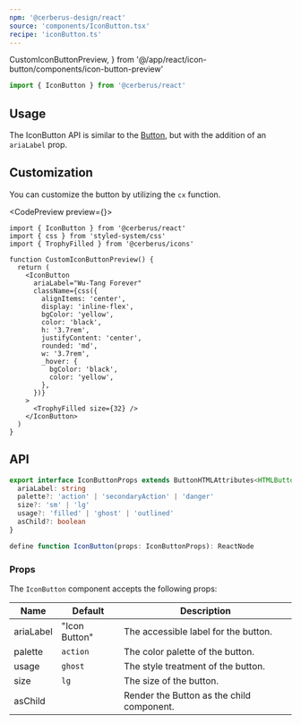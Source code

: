 ```yaml
---
npm: '@cerberus-design/react'
source: 'components/IconButton.tsx'
recipe: 'iconButton.ts'
---
```


  CustomIconButtonPreview,
} from '@/app/react/icon-button/components/icon-button-preview'

```ts
import { IconButton } from '@cerberus/react'
```

## Usage

The IconButton API is similar to the [Button](./button), but with the addition of an `ariaLabel` prop.

<LivePlaygroundWithCode />

## Customization

You can customize the button by utilizing the `cx` function.

<CodePreview preview={<CustomIconButtonPreview />}>
```tsx title="icon-button.tsx"
import { IconButton } from '@cerberus/react'
import { css } from 'styled-system/css'
import { TrophyFilled } from '@cerberus/icons'

function CustomIconButtonPreview() {
  return (
    <IconButton
      ariaLabel="Wu-Tang Forever"
      className={css({
        alignItems: 'center',
        display: 'inline-flex',
        bgColor: 'yellow',
        color: 'black',
        h: '3.7rem',
        justifyContent: 'center',
        rounded: 'md',
        w: '3.7rem',
        _hover: {
          bgColor: 'black',
          color: 'yellow',
        },
      })}
    >
      <TrophyFilled size={32} />
    </IconButton>
  )
}
```
</CodePreview>

## API

```ts showLineNumbers=false
export interface IconButtonProps extends ButtonHTMLAttributes<HTMLButtonElement> {
  ariaLabel: string
  palette?: 'action' | 'secondaryAction' | 'danger'
  size?: 'sm' | 'lg'
  usage?: 'filled' | 'ghost' | 'outlined'
  asChild?: boolean
}

define function IconButton(props: IconButtonProps): ReactNode
````

### Props

The `IconButton` component accepts the following props:

| Name     | Default | Description                                                   |
| -------- | ------- | ------------------------------------------------------------- |
| ariaLabel |    "Icon Button"     | The accessible label for the button. |
| palette     | `action`   | The color palette of the button. |
| usage | `ghost`    | The style treatment of the button.    |
| size | `lg`    | The size of the button.               |
| asChild | | Render the Button as the child component. |

